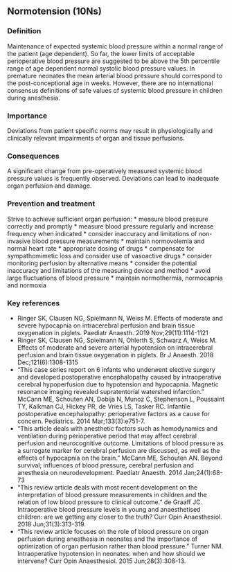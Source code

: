 ## Normotension (10Ns)

### Definition
Maintenance of expected systemic blood pressure within a normal range of the patient (age dependent).
So far, the lower limits of acceptable perioperative blood pressure are suggested to be above the 5th percentile range of age dependent normal systolic blood pressure values. In premature neonates the mean arterial blood pressure should correspond to the post-conceptional age in weeks. However, there are no international consensus definitions of safe values of systemic blood pressure in children during anesthesia.

### Importance
Deviations from patient specific norms may result in physiologically and clinically relevant impairments of organ and tissue perfusions.

### Consequences
A significant change from pre-operatively measured systemic blood pressure values is frequently observed. Deviations can lead to inadequate organ perfusion and damage.

### Prevention and treatment
Strive to achieve sufficient organ perfusion:
* measure blood pressure correctly and promptly
* measure blood pressure regularly and increase frequency when indicated
* consider inaccuracy and limitations of non-invasive blood pressure measurements
* maintain normovolemia and normal heart rate
* appropriate dosing of drugs
* compensate for sympathomimetic loss and consider use of vasoactive drugs
* consider monitoring perfusion by alternative means
* consider the potential inaccuracy and limitations of the measuring device and method
* avoid large fluctuations of blood pressure
* maintain normothermia, normocapnia and normoxia

### Key references
* Ringer SK, Clausen NG, Spielmann N, Weiss M. Effects of moderate and severe hypocapnia on intracerebral perfusion and brain tissue oxygenation in piglets. Paediatr Anaesth. 2019 Nov;29(11):1114-1121
* Ringer SK, Clausen NG, Spielmann N, Ohlerth S, Schwarz A, Weiss M. Effects of moderate and severe arterial hypotension on intracerebral perfusion and brain tissue oxygenation in piglets. Br J Anaesth. 2018 Dec;121(6):1308-1315
* "This case series report on 6 infants who underwent elective surgery and developed postoperative encephalopathy caused by intraoperative cerebral hypoperfusion due to hypotension and hypocapnia. Magnetic resonance imaging revealed supratentorial watershed infarction." McCann ME, Schouten AN, Dobija N, Munoz C, Stephenson L, Poussaint TY, Kalkman CJ, Hickey PR, de Vries LS, Tasker RC. Infantile postoperative encephalopathy: perioperative factors as a cause for concern. Pediatrics. 2014 Mar;133(3):e751-7.
* "This article deals with anesthetic factors such as hemodynamics and ventilation during perioperative period that may affect cerebral perfusion and neurocognitive outcome. Limitations of blood pressure as a surrogate marker for cerebral perfusion are discussed, as well as the effects of hypocapnia on the brain." McCann ME, Schouten AN. Beyond survival; influences of blood pressure, cerebral perfusion and anesthesia on neurodevelopment. Paediatr Anaesth. 2014 Jan;24(1):68-73
* "This review article deals with most recent development on the interpretation of blood pressure measurements in children and the relation of low blood pressure to clinical outcome." de Graaff JC. Intraoperative blood pressure levels in young and anaesthetised children: are we getting any closer to the truth? Curr Opin Anaesthesiol. 2018 Jun;31(3):313-319.
* "This review article focuses on the role of blood pressure on organ perfusion during anesthesia in neonates and the importance of optimization of organ perfusion rather than blood pressure." Turner NM. Intraoperative hypotension in neonates: when and how should we intervene? Curr Opin Anaesthesiol. 2015 Jun;28(3):308-13.

